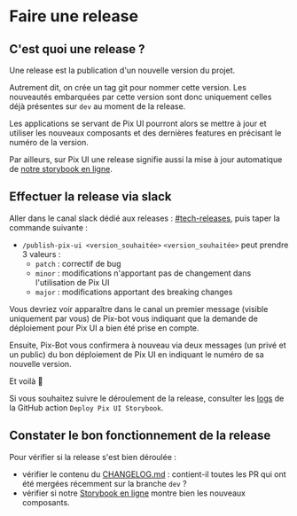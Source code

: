 
<Meta title="Développement/Faire une release" />

# Faire une release

## C'est quoi une release ?

Une release est la publication d'un nouvelle version du projet.

Autrement dit, on crée un tag git pour nommer cette version. Les nouveautés embarquées par cette version sont donc
uniquement celles déjà présentes sur `dev` au moment de la release.

Les applications se servant de Pix UI pourront alors se mettre à jour et utiliser les nouveaux composants et des
dernières features en précisant le numéro de la version.

Par ailleurs, sur Pix UI une release signifie aussi la mise à jour automatique de [notre storybook en ligne](https://storybook.pix.fr/).

## Effectuer la release via slack

Aller dans le canal slack dédié aux releases : [#tech-releases](https://1024pix.slack.com/archives/CVAMDQYHY), puis taper la commande suivante :

- `/publish-pix-ui <version_souhaitée>`
  `<version_souhaitée>` peut prendre 3 valeurs :
  - `patch` : correctif de bug
  - `minor` : modifications n'apportant pas de changement dans l'utilisation de Pix UI
  - `major` : modifications apportant des breaking changes

Vous devriez voir apparaître dans le canal un premier message (visible uniquement par vous) de Pix-bot vous indiquant
que la demande de déploiement pour Pix UI a bien été prise en compte.

Ensuite, Pix-Bot vous confirmera à nouveau via deux messages (un privé et un public) du bon déploiement de Pix UI en
indiquant le numéro de sa nouvelle version.

Et voilà 🎉

Si vous souhaitez suivre le déroulement de la release, consulter les [logs](https://github.com/1024pix/pix-ui/actions/workflows/deploy-storybook.yml)
de la GitHub action `Deploy Pix UI Storybook`.

## Constater le bon fonctionnement de la release

Pour vérifier si la release s'est bien déroulée :

- vérifier le contenu du [CHANGELOG.md](../CHANGELOG.md) : contient-il toutes les PR qui ont été mergées récemment sur la branche `dev` ?
- vérifier si notre [Storybook en ligne](https://1024pix.github.io/pix-ui/) montre bien les nouveaux composants.
